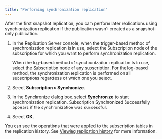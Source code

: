 ```yaml
---
title: "Performing synchronization replication"
---
```


<div id="perform_sync_replication" class="registered_link"></div>

After the first snapshot replication, you cam perform later replications using synchronization replication if the publication wasn't created as a snapshot-only publication.

1.  In the Replication Server console, when the trigger-based method of synchronization replication is in use, select the Subscription node of the subscription for which you want to perform synchronization replication.

    When the log-based method of synchronization replication is in use, select the Subscription node of any subscription. For the log-based method, the synchronization replication is performed on all subscriptions regardless of which one you select.

1.  Select **Subscription > Synchronize**. 

1.  In the Synchronize dialog box, select **Synchronize** to start synchronization replication. Subscription Synchronized Successfully appears if the synchronization was successful. 

1.  Select **OK**.

You can see the operations that were applied to the subscription tables in the replication history. See [Viewing replication history](../../07_common_operations/04_view_replication_history/#view_replication_history) for more information.
